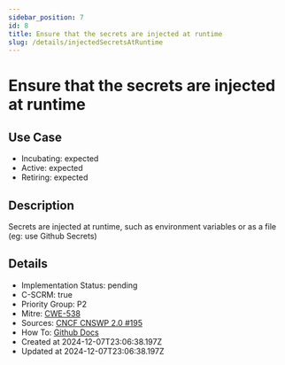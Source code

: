 ```yaml
---
sidebar_position: 7
id: 8
title: Ensure that the secrets are injected at runtime
slug: /details/injectedSecretsAtRuntime
---
```


# Ensure that the secrets are injected at runtime

## Use Case
- Incubating: expected
- Active: expected
- Retiring: expected

## Description

Secrets are injected at runtime, such as environment variables or as a file (eg: use Github Secrets)

## Details
- Implementation Status: pending
- C-SCRM: true
- Priority Group: P2
- Mitre: [CWE-538](https://cwe.mitre.org/data/definitions/538.html)
- Sources: [CNCF CNSWP 2.0 #195](https://github.com/cncf/tag-security/blob/main/security-whitepaper/v2/cloud-native-security-whitepaper.md#secrets-encryption)
- How To: [Github Docs](https://docs.github.com/en/actions/security-guides/using-secrets-in-github-actions#creating-secrets-for-an-organization)
- Created at 2024-12-07T23:06:38.197Z
- Updated at 2024-12-07T23:06:38.197Z

